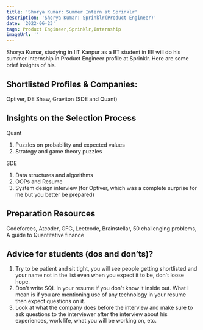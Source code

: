 ```yaml
---
title: 'Shorya Kumar: Summer Intern at Sprinklr'
description: 'Shorya Kumar: Sprinklr(Product Engineer)'
date: '2022-06-23'
tags: Product Engineer,Sprinklr,Internship
imageUrl: ''
---
```


Shorya Kumar, studying in IIT Kanpur as a BT student in EE will do
his summer internship in Product Engineer profile at Sprinklr. Here are some brief
insights of his.

## Shortlisted Profiles & Companies:
Optiver, DE Shaw, Graviton (SDE and Quant)

## Insights on the Selection Process
Quant 
1. Puzzles on probability and expected values 
2. Strategy and game theory puzzles 

SDE 
1. Data structures and algorithms 
2. OOPs and Resume 
3. System design interview (for Optiver, which was a complete surprise for me but you better be prepared)


##  Preparation Resources
Codeforces, Atcoder, GFG, Leetcode, Brainstellar, 50 challenging problems, A guide to Quantitative finance 

## Advice for students (dos and don’ts)? 
1. Try to be patient and sit tight, you will see people getting shortlisted and your name not in the list even when you expect it to be, don't loose hope.
2. Don't write SQL in your resume if you don't know it inside out. What I mean is if you are mentioning use of any technology in your resume then expect questions on it.
3. Look at what the company does before the interview and make sure to ask questions to the interviewer after the interview about his experiences, work life, what you will be working on, etc.

